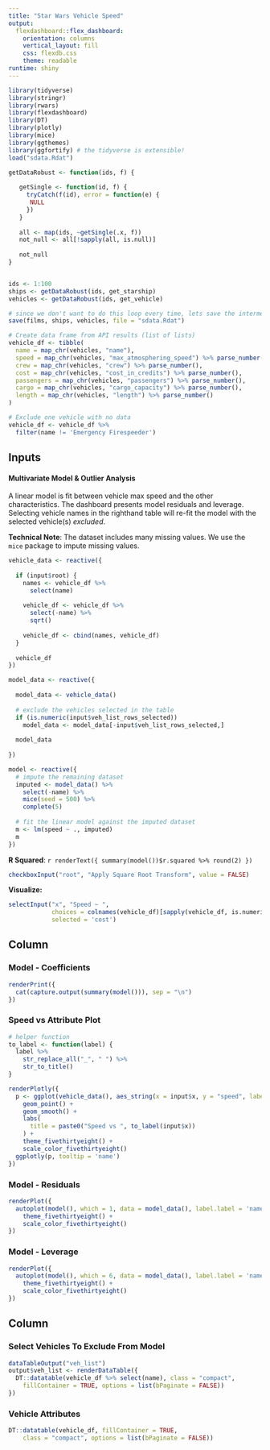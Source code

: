 ```yaml
---
title: "Star Wars Vehicle Speed"
output: 
  flexdashboard::flex_dashboard:
    orientation: columns
    vertical_layout: fill
    css: flexdb.css
    theme: readable
runtime: shiny   
---
```


```r
library(tidyverse)
library(stringr)
library(rwars)
library(flexdashboard)
library(DT)
library(plotly)
library(mice)
library(ggthemes)
library(ggfortify) # the tidyverse is extensible!
load("sdata.Rdat")
```

```r
getDataRobust <- function(ids, f) {
   
   getSingle <- function(id, f) { 
     tryCatch(f(id), error = function(e) { 
      NULL
     })
   }
   
   all <- map(ids, ~getSingle(.x, f))
   not_null <- all[!sapply(all, is.null)]
   
   not_null
}


ids <- 1:100
ships <- getDataRobust(ids, get_starship)
vehicles <- getDataRobust(ids, get_vehicle)

# since we don't want to do this loop every time, lets save the intermediate results
save(films, ships, vehicles, file = "sdata.Rdat")
```

```r
# Create data frame from API results (list of lists)
vehicle_df <- tibble(
  name = map_chr(vehicles, "name"),
  speed = map_chr(vehicles, "max_atmosphering_speed") %>% parse_number(),
  crew = map_chr(vehicles, "crew") %>% parse_number(),
  cost = map_chr(vehicles, "cost_in_credits") %>% parse_number(),
  passengers = map_chr(vehicles, "passengers") %>% parse_number(),
  cargo = map_chr(vehicles, "cargo_capacity") %>% parse_number(), 
  length = map_chr(vehicles, "length") %>% parse_number()
)

# Exclude one vehicle with no data
vehicle_df <- vehicle_df %>% 
  filter(name != 'Emergency Firespeeder')

```

Inputs {.sidebar}
----------------------

#### Multivariate Model & Outlier Analysis

A linear model is fit between vehicle max speed and the other characteristics. The dashboard presents model residuals and leverage. Selecting vehicle names in the righthand table will re-fit the model with the selected vehicle(s) *excluded*. 

**Technical Note**: The dataset includes many missing values. We use the `mice` package to impute missing values.

```r

vehicle_data <- reactive({
  
  if (input$root) {
    names <- vehicle_df %>%
      select(name)
    
    vehicle_df <- vehicle_df %>% 
      select(-name) %>% 
      sqrt()
    
    vehicle_df <- cbind(names, vehicle_df)
  }
  
  vehicle_df 
})

model_data <- reactive({
  
  model_data <- vehicle_data()
  
  # exclude the vehicles selected in the table
  if (is.numeric(input$veh_list_rows_selected)) 
    model_data <- model_data[-input$veh_list_rows_selected,]  
    
  model_data
  
})

model <- reactive({
  # impute the remaining dataset
  imputed <- model_data() %>% 
    select(-name) %>% 
    mice(seed = 500) %>% 
    complete(5)
  
  # fit the linear model against the imputed dataset
  m <- lm(speed ~ ., imputed)
  m
})
```


**R Squared**: `r renderText({ summary(model())$r.squared %>% round(2) })`

```r
checkboxInput("root", "Apply Square Root Transform", value = FALSE)
```


**Visualize:**

```r
selectInput("x", "Speed ~ ",
            choices = colnames(vehicle_df)[sapply(vehicle_df, is.numeric)],
            selected = 'cost')
```


Column {data-width=650 .tabset}
-------------

### Model - Coefficients

```r
renderPrint({
  cat(capture.output(summary(model())), sep = "\n")
})
```

### Speed vs Attribute Plot

```r
# helper function
to_label <- function(label) {
  label %>% 
    str_replace_all("_", " ") %>% 
    str_to_title()
}

renderPlotly({
  p <- ggplot(vehicle_data(), aes_string(x = input$x, y = "speed", label = 'name')) + 
    geom_point() +
    geom_smooth() +
    labs(
      title = paste0("Speed vs ", to_label(input$x))
    ) +
    theme_fivethirtyeight() +
    scale_color_fivethirtyeight()
  ggplotly(p, tooltip = 'name')
})
```

### Model - Residuals

```r
renderPlot({
  autoplot(model(), which = 1, data = model_data(), label.label = 'name', alpha = 0.4) +
    theme_fivethirtyeight() +
    scale_color_fivethirtyeight()
})
```

### Model - Leverage

```r
renderPlot({
  autoplot(model(), which = 6, data = model_data(), label.label = 'name', alpha = 0.4) +
    theme_fivethirtyeight() +
    scale_color_fivethirtyeight()
})
```




Column {data-width=350 .tabset}
-----------------------------------------------------------------------

### Select Vehicles To Exclude From Model

```r
dataTableOutput("veh_list")
output$veh_list <- renderDataTable({
  DT::datatable(vehicle_df %>% select(name), class = "compact",
    fillContainer = TRUE, options = list(bPaginate = FALSE))
})

```

### Vehicle Attributes

```r
DT::datatable(vehicle_df, fillContainer = TRUE,
    class = "compact", options = list(bPaginate = FALSE))
```
